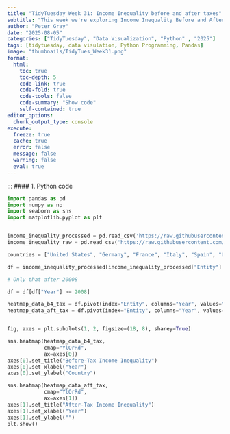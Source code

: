 ```yaml
---
title: "TidyTuesday Week 31: Income Inequality before and after taxes"
subtitle: "This week we're exploring Income Inequality Before and After Taxes, as processed and visualized by Joe Hasell at Our World in Data"
author: "Peter Gray"
date: "2025-08-05" 
categories: ["TidyTuesday", "Data Visualization", "Python" , "2025"]
tags: [tidytuesday, data visulation, Python Programming, Pandas]
image: "thumbnails/TidyTues_Week31.png"
format:
  html:
    toc: true
    toc-depth: 5
    code-link: true
    code-fold: true
    code-tools: false
    code-summary: "Show code"
    self-contained: true
editor_options: 
  chunk_output_type: console
execute: 
  freeze: true                                                  
  cache: true                                                   
  error: false
  message: false
  warning: false
  eval: true
---
```


:::
#### 1. Python code

```python
import pandas as pd
import numpy as np
import seaborn as sns
import matplotlib.pyplot as plt


income_inequality_processed = pd.read_csv('https://raw.githubusercontent.com/rfordatascience/tidytuesday/main/data/2025/2025-08-05/income_inequality_processed.csv')
income_inequality_raw = pd.read_csv('https://raw.githubusercontent.com/rfordatascience/tidytuesday/main/data/2025/2025-08-05/income_inequality_raw.csv')

countries = ["United States", "Germany", "France", "Italy", "Spain", "UK"]

df = income_inequality_processed[income_inequality_processed["Entity"].isin(countries)]

# Only that after 20008

df = df[df["Year"] >= 2008]

heatmap_data_b4_tax = df.pivot(index="Entity", columns="Year", values="gini_mi_eq")
heatmap_data_aft_tax = df.pivot(index="Entity", columns="Year", values="gini_dhi_eq")


fig, axes = plt.subplots(1, 2, figsize=(18, 8), sharey=True)

sns.heatmap(heatmap_data_b4_tax, 
            cmap="YlOrRd", 
            ax=axes[0])
axes[0].set_title("Before-Tax Income Inequality")
axes[0].set_xlabel("Year")
axes[0].set_ylabel("Country")

sns.heatmap(heatmap_data_aft_tax, 
            cmap="YlOrRd", 
            ax=axes[1])
axes[1].set_title("After-Tax Income Inequality")
axes[1].set_xlabel("Year")
axes[1].set_ylabel("")
plt.show()


```
